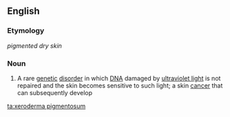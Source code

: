 ==English==

===Etymology===
{{etyl|la}} ''pigmented dry skin''

===Noun===
{{wikipedia}}
{{en-noun|sg=[[xeroderma]] [[pigmentosum]]|-}}

# {{medicine}} A rare [[genetic]] [[disorder]] in which [[DNA]] damaged by [[ultraviolet light]] is not repaired and the skin becomes sensitive to such light; a skin [[cancer]] that can subsequently develop

[[ta:xeroderma pigmentosum]]